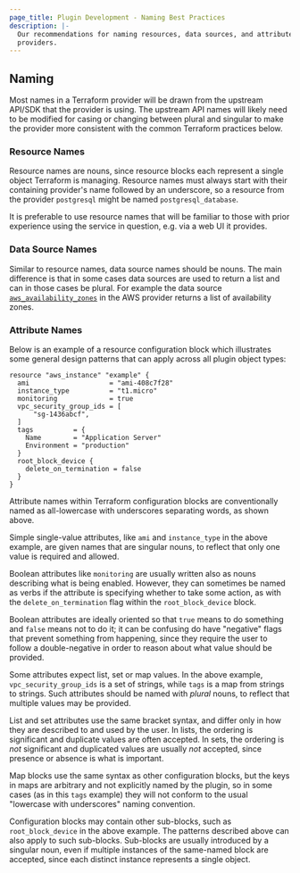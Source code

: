 ```yaml
---
page_title: Plugin Development - Naming Best Practices
description: |-
  Our recommendations for naming resources, data sources, and attributes in
  providers.
---
```


## Naming

Most names in a Terraform provider will be drawn from the upstream API/SDK that
the provider is using. The upstream API names will likely need to be
modified for casing or changing between plural and singular to make
the provider more consistent with the common Terraform practices below.

### Resource Names

Resource names are nouns, since resource blocks each represent a single
object Terraform is managing. Resource names must always start with their
containing provider's name followed by an underscore, so a resource from
the provider `postgresql` might be named `postgresql_database`.

It is preferable to use resource names that will be familiar to those with
prior experience using the service in question, e.g. via a web UI it provides.

### Data Source Names

Similar to resource names, data source names should be nouns. The main difference
is that in some cases data sources are used to return a list and can in
those cases be plural. For example the data source
[`aws_availability_zones`](https://registry.terraform.io/providers/hashicorp/aws/latest/docs/data-sources/availability_zones)
in the AWS provider returns a list of availability zones.

### Attribute Names

Below is an example of a resource configuration block which illustrates some
general design patterns that can apply across all plugin object types:

```hcl
resource "aws_instance" "example" {
  ami                    = "ami-408c7f28"
  instance_type          = "t1.micro"
  monitoring             = true
  vpc_security_group_ids = [
      "sg-1436abcf",
  ]
  tags          = {
    Name        = "Application Server"
    Environment = "production"
  }
  root_block_device {
    delete_on_termination = false
  }
}
```

Attribute names within Terraform configuration blocks are conventionally named
as all-lowercase with underscores separating words, as shown above.

Simple single-value attributes, like `ami` and `instance_type` in the above
example, are given names that are singular nouns, to reflect that only one
value is required and allowed.

Boolean attributes like `monitoring` are usually written also as nouns
describing what is being enabled. However, they can sometimes be named as
verbs if the attribute is specifying whether to take some action, as with the
`delete_on_termination` flag within the `root_block_device` block.

Boolean attributes are ideally oriented so that `true` means to do something
and `false` means not to do it; it can be confusing do have "negative" flags
that prevent something from happening, since they require the user to follow
a double-negative in order to reason about what value should be provided.

Some attributes expect list, set or map values. In the above example,
`vpc_security_group_ids` is a set of strings, while `tags` is a map
from strings to strings. Such attributes should be named with _plural_ nouns,
to reflect that multiple values may be provided.

List and set attributes use the same bracket syntax, and differ only in how
they are described to and used by the user. In lists, the ordering is
significant and duplicate values are often accepted. In sets, the ordering is
_not_ significant and duplicated values are usually _not_ accepted, since
presence or absence is what is important.

Map blocks use the same syntax as other configuration blocks, but the keys in
maps are arbitrary and not explicitly named by the plugin, so in some cases
(as in this `tags` example) they will not conform to the usual "lowercase with
underscores" naming convention.

Configuration blocks may contain other sub-blocks, such as `root_block_device`
in the above example. The patterns described above can also apply to such
sub-blocks. Sub-blocks are usually introduced by a singular noun, even if
multiple instances of the same-named block are accepted, since each distinct
instance represents a single object.
